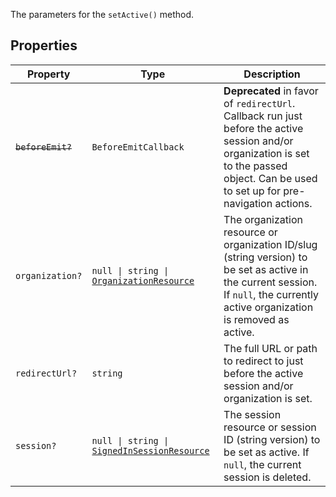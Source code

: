 The parameters for the `setActive()` method.

## Properties

| Property                                  | Type                                                                                            | Description                                                                                                                                                                              |
| ----------------------------------------- | ----------------------------------------------------------------------------------------------- | ---------------------------------------------------------------------------------------------------------------------------------------------------------------------------------------- |
| <a id="beforeemit"></a> ~~`beforeEmit?`~~ | `BeforeEmitCallback`                                                                            | **Deprecated** in favor of `redirectUrl`. Callback run just before the active session and/or organization is set to the passed object. Can be used to set up for pre-navigation actions. |
| <a id="organization"></a> `organization?` | <code>null \| string \| [OrganizationResource](/docs/references/javascript/organization)</code> | The organization resource or organization ID/slug (string version) to be set as active in the current session. If `null`, the currently active organization is removed as active.        |
| <a id="redirecturl"></a> `redirectUrl?`   | `string`                                                                                        | The full URL or path to redirect to just before the active session and/or organization is set.                                                                                           |
| <a id="session"></a> `session?`           | <code>null \| string \| [SignedInSessionResource](/docs/references/javascript/session)</code>   | The session resource or session ID (string version) to be set as active. If `null`, the current session is deleted.                                                                      |
